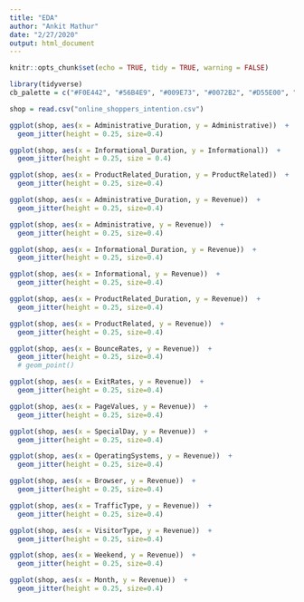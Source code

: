 ```yaml
---
title: "EDA"
author: "Ankit Mathur"
date: "2/27/2020"
output: html_document
---
```


```r
knitr::opts_chunk$set(echo = TRUE, tidy = TRUE, warning = FALSE)
```

```r
library(tidyverse)
cb_palette = c("#F0E442", "#56B4E9", "#009E73", "#0072B2", "#D55E00", "#CC79A7", "#E69F00", "#999999")
```

```r
shop = read.csv("online_shoppers_intention.csv")
```

```r
ggplot(shop, aes(x = Administrative_Duration, y = Administrative))  +
  geom_jitter(height = 0.25, size=0.4)
```

```r
ggplot(shop, aes(x = Informational_Duration, y = Informational))  +
  geom_jitter(height = 0.25, size = 0.4)
```


```r
ggplot(shop, aes(x = ProductRelated_Duration, y = ProductRelated))  +
  geom_jitter(height = 0.25, size=0.4)
```

```r
ggplot(shop, aes(x = Administrative_Duration, y = Revenue))  +
  geom_jitter(height = 0.25, size=0.4)
```

```r
ggplot(shop, aes(x = Administrative, y = Revenue))  +
  geom_jitter(height = 0.25, size=0.4)
```


```r
ggplot(shop, aes(x = Informational_Duration, y = Revenue))  +
  geom_jitter(height = 0.25, size=0.4)
```


```r
ggplot(shop, aes(x = Informational, y = Revenue))  +
  geom_jitter(height = 0.25, size=0.4)
```


```r
ggplot(shop, aes(x = ProductRelated_Duration, y = Revenue))  +
  geom_jitter(height = 0.25, size=0.4)
```

```r
ggplot(shop, aes(x = ProductRelated, y = Revenue))  +
  geom_jitter(height = 0.25, size=0.4)
```

```r
ggplot(shop, aes(x = BounceRates, y = Revenue))  +
  geom_jitter(height = 0.25, size=0.4)
  # geom_point()
```


```r
ggplot(shop, aes(x = ExitRates, y = Revenue))  +
  geom_jitter(height = 0.25, size=0.4)
```

```r
ggplot(shop, aes(x = PageValues, y = Revenue))  +
  geom_jitter(height = 0.25, size=0.4)
```

```r
ggplot(shop, aes(x = SpecialDay, y = Revenue))  +
  geom_jitter(height = 0.25, size=0.4)
```

```r
ggplot(shop, aes(x = OperatingSystems, y = Revenue))  +
  geom_jitter(height = 0.25, size=0.4)
```

```r
ggplot(shop, aes(x = Browser, y = Revenue))  +
  geom_jitter(height = 0.25, size=0.4)
```

```r
ggplot(shop, aes(x = TrafficType, y = Revenue))  +
  geom_jitter(height = 0.25, size=0.4)
```

```r
ggplot(shop, aes(x = VisitorType, y = Revenue))  +
  geom_jitter(height = 0.25, size=0.4)
```

```r
ggplot(shop, aes(x = Weekend, y = Revenue))  +
  geom_jitter(height = 0.25, size=0.4)
```

```r
ggplot(shop, aes(x = Month, y = Revenue))  +
  geom_jitter(height = 0.25, size=0.4)
```




